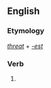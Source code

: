 ==English==

===Etymology===
''[[threat]]'' + ''[[-est]]''

===Verb===
{{head|en}}

# {{en-archaic second-person singular of|threat|lang=en}}